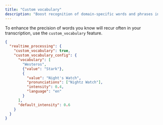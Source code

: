 ```yaml
---
title: "Custom vocabulary"
description: "Boost recognition of domain-specific words and phrases in real time"
---
```



To enhance the precision of words you know will recur often in your transcription, use the `custom_vocabulary` feature.

```json
{
  "realtime_processing": {
    "custom_vocabulary": true,
    "custom_vocabulary_config": {
      "vocabulary": [
        "Westeros",
        {"value": "Stark"},
        {
          "value": "Night's Watch",
          "pronunciations": ["Nightz Watch"],
          "intensity": 0.4,
          "language": "en"
        }
      ],
      "default_intensity": 0.6
    }
  }
}
```

<CustomVocabularyInputDescription />


